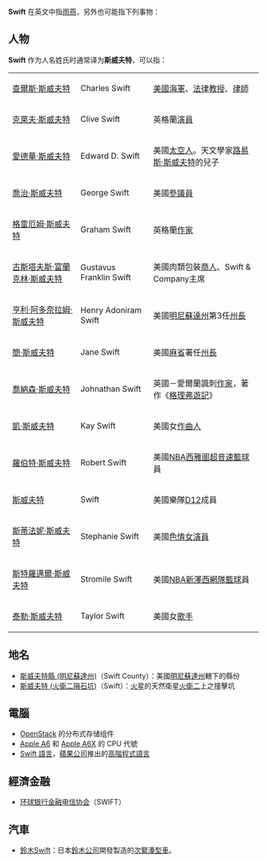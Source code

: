 {{NoteTA
|G1=IT
}}
'''Swift''' 在英文中指[[雨燕|雨燕]]，另外也可能指下列事物：

== 人物 ==
'''Swift''' 作为人名姓氏时通常译为'''斯威夫特'''，可以指：
{| class=wikitable
|-
|[[查爾斯·斯威夫特|查爾斯·斯威夫特]]||Charles Swift||[[美國海軍|美國海軍]]、[[法律|法律]][[教授|教授]]、[[律師|律師]]
|-
|[[克萊夫·斯威夫特|克萊夫·斯威夫特]]||Clive Swift||英格蘭[[演員|演員]]
|-
|[[愛德華·斯威夫特|愛德華·斯威夫特]]||Edward D. Swift||美國[[太空人|太空人]]。天文學家[[路易斯·斯威夫特|路易斯·斯威夫特]]的兒子
|-
|[[喬治·斯威夫特|喬治·斯威夫特]]||George Swift||美國[[參議員|參議員]]
|-
|[[格拉汉姆·史威夫特|格雷厄姆·斯威夫特]]||Graham Swift||英格蘭[[作家|作家]]
|-
|[[古斯塔夫斯·富蘭克林·斯威夫特|古斯塔夫斯·富蘭克林·斯威夫特]]||Gustavus Franklin Swift||美國肉類包裝[[商人|商人]]、Swift & Company主席
|-
|[[亨利·阿多奈拉姆·斯威夫特|亨利·阿多奈拉姆·斯威夫特]]||Henry Adoniram  Swift||美國[[明尼蘇達州|明尼蘇達州]]第3任[[明尼蘇達州州長列表|州長]]
|-
|[[簡·斯威夫特|簡·斯威夫特]]||Jane Swift||美國[[麻省|麻省]]署任[[馬薩諸塞州州長列表|州長]]
|-
|[[喬納森·斯威夫特|喬納森·斯威夫特]]||Johnathan Swift||英國－愛爾蘭諷刺[[作家|作家]]，著作《[[格理弗遊記|格理弗遊記]]》
|-
|[[凱·斯威夫特|凱·斯威夫特]]||Kay Swift||美國女[[作曲家|作曲人]]
|-
|[[羅伯特·斯威夫特|羅伯特·斯威夫特]]||Robert Swift||美國[[NBA|NBA]][[西雅圖超音速|西雅圖超音速]][[籃球|籃球]]員
|-
|[[斯威夫特_(歌手)|斯威夫特]]||Swift||美國樂隊[[D12|D12]]成員
|-
|[[斯蒂法妮·斯威夫特|斯蒂法妮·斯威夫特]]||Stephanie Swift||美國[[色情演員|色情女演員]]
|-
|[[斯特羅邁爾·斯威夫特|斯特羅邁爾·斯威夫特]]||Stromile Swift||美國[[NBA|NBA]][[新澤西網隊|新澤西網隊]][[籃球|籃球]]員
|-
|[[泰勒·斯威夫特|泰勒·斯威夫特]]||Taylor Swift||美國女[[歌手|歌手]]
|}

==地名==
* [[斯威夫特縣_(明尼蘇達州)|斯威夫特縣 (明尼蘇達州)]]（Swift County）：美國[[明尼蘇達州|明尼蘇達州]]轄下的縣份
* [[斯威夫特_(火衛二隕石坑)|斯威夫特 (火衛二隕石坑)]]（Swift）：[[火星|火星]]的天然衛星[[火衛二|火衛二]]上之撞擊坑

== 電腦 ==
* [[OpenStack|OpenStack]] 的分布式存储组件
* [[Apple_A6|Apple A6]] 和 [[Apple_A6X|Apple A6X]] 的 CPU 代號
* [[Swift_(编程语言)|Swift 語言]]，[[蘋果公司|蘋果公司]]推出的[[高级语言|高階程式語言]]

== 經濟金融 ==
* [[环球银行金融电信协会|环球银行金融电信协会]]（SWIFT）

== 汽車 ==
* [[鈴木Swift|鈴木Swift]]：日本[[鈴木公司|鈴木公司]]開發製造的[[次緊湊型車|次緊湊型車]]。

{{disambig|cat=非中文名称消歧义}}
